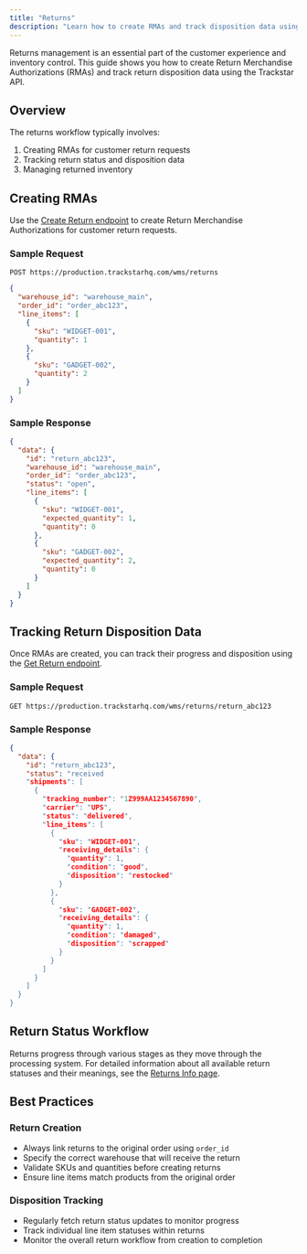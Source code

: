 ```yaml
---
title: "Returns"
description: "Learn how to create RMAs and track disposition data using the Trackstar API"
---
```


Returns management is an essential part of the customer experience and inventory control. This guide shows you how to create Return Merchandise Authorizations (RMAs) and track return disposition data using the Trackstar API.

## Overview

The returns workflow typically involves:
1. Creating RMAs for customer return requests
2. Tracking return status and disposition data
3. Managing returned inventory

## Creating RMAs

Use the [Create Return endpoint](/api-reference/wms-api/returns/post) to create Return Merchandise Authorizations for customer return requests.

### Sample Request

```
POST https://production.trackstarhq.com/wms/returns
```

```json
{
  "warehouse_id": "warehouse_main",
  "order_id": "order_abc123",
  "line_items": [
    {
      "sku": "WIDGET-001",
      "quantity": 1
    },
    {
      "sku": "GADGET-002",
      "quantity": 2
    }
  ]
}
```

### Sample Response

```json
{
  "data": {
    "id": "return_abc123",
    "warehouse_id": "warehouse_main",
    "order_id": "order_abc123",
    "status": "open",
    "line_items": [
      {
        "sku": "WIDGET-001",
        "expected_quantity": 1,
        "quantity": 0
      },
      {
        "sku": "GADGET-002",
        "expected_quantity": 2,
        "quantity": 0
      }
    ]
  }
}
```

## Tracking Return Disposition Data

Once RMAs are created, you can track their progress and disposition using the [Get Return endpoint](/api-reference/wms-api/returns/get-item).

### Sample Request

```
GET https://production.trackstarhq.com/wms/returns/return_abc123
```

### Sample Response

```json
{
  "data": {
    "id": "return_abc123",
    "status": "received
    "shipments": [
      {
        "tracking_number": "1Z999AA1234567890",
        "carrier": "UPS",
        "status": "delivered",
        "line_items": [
          {
            "sku": "WIDGET-001",
            "receiving_details": {
              "quantity": 1,
              "condition": "good",
              "disposition": "restocked"
            }
          },
          {
            "sku": "GADGET-002",
            "receiving_details": {
              "quantity": 1,
              "condition": "damaged",
              "disposition": "scrapped"
            }
          }
        ]
      }
    ]
  }
}
```

## Return Status Workflow

Returns progress through various stages as they move through the processing system. For detailed information about all available return statuses and their meanings, see the [Returns Info page](/api-reference/wms-api/returns/info).

## Best Practices

### Return Creation
- Always link returns to the original order using `order_id`
- Specify the correct warehouse that will receive the return
- Validate SKUs and quantities before creating returns
- Ensure line items match products from the original order

### Disposition Tracking
- Regularly fetch return status updates to monitor progress
- Track individual line item statuses within returns
- Monitor the overall return workflow from creation to completion
